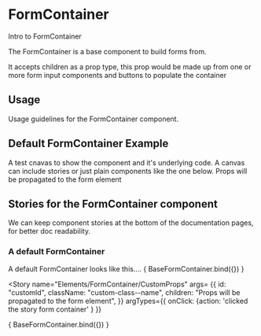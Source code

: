 

<Meta title="Elements/FormContainer" component={FormContainer} />

# FormContainer
Intro to FormContainer

The FormContainer is a base component to build forms from.

It accepts children as a prop type, this prop would be made up from one or more form input components and buttons to populate the container

## Usage
Usage guidelines for the FormContainer component.

## Default FormContainer Example
A test cnavas to show the component and it's underlying code.
A canvas can include stories or just plain components like the one below.
<Canvas>
  <FormContainer
    id="custom"
    className="customClass">
    Props will be propagated to the form element
  </FormContainer>
</Canvas>

## Stories for the FormContainer component
We can keep component stories at the bottom of the documentation pages, for better doc readability.

### A default FormContainer
A default FormContainer looks like this....
<Story name="Elements/FormContainer/Base">
  { BaseFormContainer.bind({}) }
</Story>


<Story name="Elements/FormContainer/CustomProps"
  args= {{
    id: "customId",
    className: "custom-class--name",
    children: "Props will be propagated to the form element",
  }}
  argTypes={{ onClick: {action: 'clicked the story form container' } }}
>
  { BaseFormContainer.bind({}) }
</Story>